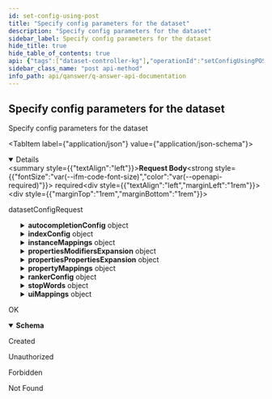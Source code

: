 ```yaml
---
id: set-config-using-post
title: "Specify config parameters for the dataset"
description: "Specify config parameters for the dataset"
sidebar_label: Specify config parameters for the dataset
hide_title: true
hide_table_of_contents: true
api: {"tags":["dataset-controller-kg"],"operationId":"setConfigUsingPOST","requestBody":{"content":{"application/json":{"schema":{"type":"object","properties":{"autocompletionConfig":{"type":"object","properties":{"dataSuggestion":{"type":"boolean"},"dataSuggestionType":{"type":"string"},"graphSuggestion":{"type":"boolean"},"questionSuggestion":{"type":"boolean"}},"title":"AutocompletionConfig"},"dataset":{"type":"string"},"featureTypes":{"type":"array","items":{"type":"string"}},"indexConfig":{"type":"object","properties":{"dataset":{"type":"string"},"lang":{"type":"array","items":{"type":"string"}},"properties":{"type":"array","items":{"type":"string"}},"subclass":{"type":"array","items":{"type":"string"}},"type":{"type":"array","items":{"type":"string"}}},"title":"IndexConfig"},"instanceMappings":{"type":"object","additionalProperties":{"type":"array","items":{"type":"object","properties":{"lexicalization":{"type":"string"},"uri":{"type":"string"}},"title":"UriMapping"}}},"lang":{"type":"array","items":{"type":"string"}},"languages":{"type":"array","items":{"type":"string"}},"numberTriples":{"type":"integer","format":"int32"},"properties":{"type":"array","items":{"type":"string"}},"propertiesModifiersExpansion":{"type":"object","additionalProperties":{"type":"string"}},"propertiesPropertiesExpansion":{"type":"object","additionalProperties":{"type":"string"}},"propertyMappings":{"type":"object","additionalProperties":{"type":"array","items":{"type":"object","properties":{"lexicalization":{"type":"string"},"uri":{"type":"string"}},"title":"UriMapping"}}},"rankerConfig":{"type":"object","properties":{"learningRate":{"type":"number","format":"float"},"minLeafSupport":{"type":"integer","format":"int32"},"nTreeLeaves":{"type":"integer","format":"int32"},"nTrees":{"type":"integer","format":"int32"}},"title":"RankerConfig"},"recursiveIteration":{"type":"integer","format":"int32"},"stopWords":{"type":"object","additionalProperties":{"type":"array","items":{"type":"string"}}},"subclass":{"type":"array","items":{"type":"string"}},"type":{"type":"array","items":{"type":"string"}},"typeProperties":{"type":"array","items":{"type":"string"}},"uiMappings":{"type":"object","properties":{"coordinate":{"type":"array","items":{"type":"string"}},"dataset":{"type":"string"},"dbpedia":{"type":"array","items":{"type":"string"}},"description":{"type":"array","items":{"type":"string"}},"disambiguation":{"type":"array","items":{"type":"string"}},"doi":{"type":"array","items":{"type":"string"}},"facebook":{"type":"array","items":{"type":"string"}},"geometry":{"type":"array","items":{"type":"string"}},"github":{"type":"array","items":{"type":"string"}},"homepage":{"type":"array","items":{"type":"string"}},"ignore":{"type":"array","items":{"type":"string"}},"image":{"type":"array","items":{"type":"string"}},"instagram":{"type":"array","items":{"type":"string"}},"label":{"type":"array","items":{"type":"string"}},"latitude":{"type":"array","items":{"type":"string"}},"linkedin":{"type":"array","items":{"type":"string"}},"longitude":{"type":"array","items":{"type":"string"}},"mainLabel":{"type":"string"},"optional":{"type":"array","items":{"type":"string"}},"orcid":{"type":"array","items":{"type":"string"}},"osmRelation":{"type":"array","items":{"type":"string"}},"time":{"type":"array","items":{"type":"string"}},"timeSeries":{"type":"array","items":{"type":"string"}},"twitter":{"type":"array","items":{"type":"string"}},"wikidata":{"type":"array","items":{"type":"string"}},"wikipedia":{"type":"array","items":{"type":"string"}},"youtube":{"type":"array","items":{"type":"string"}}},"title":"UIMappings"},"visualizationOrder":{"type":"array","items":{"type":"string","enum":["SIMPLE","LIST","FACET","IMAGES","TABLE","MAP","TIME_SERIES","TIME","TIMEOUT"]}}},"title":"DatasetConfigRequest"}}},"description":"datasetConfigRequest","required":true},"responses":{"200":{"description":"OK","content":{"application/json":{"schema":{"type":"object","properties":{"message":{"type":"string"},"success":{"type":"boolean"}},"title":"ApiResponse"}}}},"201":{"description":"Created"},"401":{"description":"Unauthorized"},"403":{"description":"Forbidden"},"404":{"description":"Not Found"}},"security":[{"JWT":[]}],"deprecated":false,"description":"Specify config parameters for the dataset","method":"post","path":"/api/dataset/config","servers":[{"url":"//qanswer-core1.univ-st-etienne.fr"}],"securitySchemes":{"JWT":{"type":"apiKey","name":"Authorization","in":"header"}},"jsonRequestBodyExample":{"autocompletionConfig":{"dataSuggestion":true,"dataSuggestionType":"string","graphSuggestion":true,"questionSuggestion":true},"dataset":"string","featureTypes":["string"],"indexConfig":{"dataset":"string","lang":["string"],"properties":["string"],"subclass":["string"],"type":["string"]},"instanceMappings":{},"lang":["string"],"languages":["string"],"numberTriples":0,"properties":["string"],"propertiesModifiersExpansion":{},"propertiesPropertiesExpansion":{},"propertyMappings":{},"rankerConfig":{"learningRate":0,"minLeafSupport":0,"nTreeLeaves":0,"nTrees":0},"recursiveIteration":0,"stopWords":{},"subclass":["string"],"type":["string"],"typeProperties":["string"],"uiMappings":{"coordinate":["string"],"dataset":"string","dbpedia":["string"],"description":["string"],"disambiguation":["string"],"doi":["string"],"facebook":["string"],"geometry":["string"],"github":["string"],"homepage":["string"],"ignore":["string"],"image":["string"],"instagram":["string"],"label":["string"],"latitude":["string"],"linkedin":["string"],"longitude":["string"],"mainLabel":"string","optional":["string"],"orcid":["string"],"osmRelation":["string"],"time":["string"],"timeSeries":["string"],"twitter":["string"],"wikidata":["string"],"wikipedia":["string"],"youtube":["string"]},"visualizationOrder":["SIMPLE"]},"info":{"description":"APIs provided by QAnswer","version":"1.0","title":"QAnswer: Api Documentation","contact":{"name":"QAnswer","url":"www.the-qa-company.com","email":"info@qanswer.eu"}},"postman":{"name":"Specify config parameters for the dataset","description":{"type":"text/plain"},"url":{"path":["api","dataset","config"],"host":["{{baseUrl}}"],"query":[],"variable":[]},"header":[{"key":"Content-Type","value":"application/json"},{"key":"Accept","value":"application/json"}],"method":"POST","body":{"mode":"raw","raw":"\"\"","options":{"raw":{"language":"json"}}},"auth":{"type":"apikey","apikey":[{"type":"any","value":"Authorization","key":"key"},{"type":"any","value":"<API Key>","key":"value"},{"type":"any","value":"header","key":"in"}]}}}
sidebar_class_name: "post api-method"
info_path: api/qanswer/q-answer-api-documentation
---
```



## Specify config parameters for the dataset



Specify config parameters for the dataset

<MimeTabs><TabItem label={"application/json"} value={"application/json-schema"}><details style={{}} data-collapsed={false} open={true}><summary style={{"textAlign":"left"}}><strong>Request Body</strong><strong style={{"fontSize":"var(--ifm-code-font-size)","color":"var(--openapi-required)"}}> required</strong></summary><div style={{"textAlign":"left","marginLeft":"1rem"}}><div style={{"marginTop":"1rem","marginBottom":"1rem"}}>

datasetConfigRequest

</div></div><ul style={{"marginLeft":"1rem"}}><SchemaItem collapsible={true} className={"schemaItem"}><details style={{}}><summary style={{}}><strong>autocompletionConfig</strong><span style={{"opacity":"0.6"}}> object</span></summary><div style={{"marginLeft":"1rem"}}><SchemaItem collapsible={false} name={"dataSuggestion"} required={false} schemaDescription={undefined} schemaName={"boolean"} qualifierMessage={undefined} defaultValue={undefined}></SchemaItem><SchemaItem collapsible={false} name={"dataSuggestionType"} required={false} schemaDescription={undefined} schemaName={"string"} qualifierMessage={undefined} defaultValue={undefined}></SchemaItem><SchemaItem collapsible={false} name={"graphSuggestion"} required={false} schemaDescription={undefined} schemaName={"boolean"} qualifierMessage={undefined} defaultValue={undefined}></SchemaItem><SchemaItem collapsible={false} name={"questionSuggestion"} required={false} schemaDescription={undefined} schemaName={"boolean"} qualifierMessage={undefined} defaultValue={undefined}></SchemaItem></div></details></SchemaItem><SchemaItem collapsible={false} name={"dataset"} required={false} schemaDescription={undefined} schemaName={"string"} qualifierMessage={undefined} defaultValue={undefined}></SchemaItem><SchemaItem collapsible={false} name={"featureTypes"} required={false} schemaDescription={undefined} schemaName={"string[]"} qualifierMessage={undefined} defaultValue={undefined}></SchemaItem><SchemaItem collapsible={true} className={"schemaItem"}><details style={{}}><summary style={{}}><strong>indexConfig</strong><span style={{"opacity":"0.6"}}> object</span></summary><div style={{"marginLeft":"1rem"}}><SchemaItem collapsible={false} name={"dataset"} required={false} schemaDescription={undefined} schemaName={"string"} qualifierMessage={undefined} defaultValue={undefined}></SchemaItem><SchemaItem collapsible={false} name={"lang"} required={false} schemaDescription={undefined} schemaName={"string[]"} qualifierMessage={undefined} defaultValue={undefined}></SchemaItem><SchemaItem collapsible={false} name={"properties"} required={false} schemaDescription={undefined} schemaName={"string[]"} qualifierMessage={undefined} defaultValue={undefined}></SchemaItem><SchemaItem collapsible={false} name={"subclass"} required={false} schemaDescription={undefined} schemaName={"string[]"} qualifierMessage={undefined} defaultValue={undefined}></SchemaItem><SchemaItem collapsible={false} name={"type"} required={false} schemaDescription={undefined} schemaName={"string[]"} qualifierMessage={undefined} defaultValue={undefined}></SchemaItem></div></details></SchemaItem><SchemaItem collapsible={true} className={"schemaItem"}><details style={{}}><summary style={{}}><strong>instanceMappings</strong><span style={{"opacity":"0.6"}}> object</span></summary><div style={{"marginLeft":"1rem"}}><SchemaItem collapsible={false} name={"type"} required={false} schemaDescription={undefined} schemaName={""} qualifierMessage={undefined} defaultValue={undefined}></SchemaItem><SchemaItem collapsible={true} className={"schemaItem"}><details style={{}}><summary style={{}}><strong>items</strong><span style={{"opacity":"0.6"}}> object</span></summary><div style={{"marginLeft":"1rem"}}><SchemaItem collapsible={false} name={"lexicalization"} required={false} schemaDescription={undefined} schemaName={"string"} qualifierMessage={undefined} defaultValue={undefined}></SchemaItem><SchemaItem collapsible={false} name={"uri"} required={false} schemaDescription={undefined} schemaName={"string"} qualifierMessage={undefined} defaultValue={undefined}></SchemaItem></div></details></SchemaItem></div></details></SchemaItem><SchemaItem collapsible={false} name={"lang"} required={false} schemaDescription={undefined} schemaName={"string[]"} qualifierMessage={undefined} defaultValue={undefined}></SchemaItem><SchemaItem collapsible={false} name={"languages"} required={false} schemaDescription={undefined} schemaName={"string[]"} qualifierMessage={undefined} defaultValue={undefined}></SchemaItem><SchemaItem collapsible={false} name={"numberTriples"} required={false} schemaDescription={undefined} schemaName={"int32"} qualifierMessage={undefined} defaultValue={undefined}></SchemaItem><SchemaItem collapsible={false} name={"properties"} required={false} schemaDescription={undefined} schemaName={"string[]"} qualifierMessage={undefined} defaultValue={undefined}></SchemaItem><SchemaItem collapsible={true} className={"schemaItem"}><details style={{}}><summary style={{}}><strong>propertiesModifiersExpansion</strong><span style={{"opacity":"0.6"}}> object</span></summary><div style={{"marginLeft":"1rem"}}><li><div><code>property name*</code><span style={{"opacity":"0.6"}}> string</span></div></li></div></details></SchemaItem><SchemaItem collapsible={true} className={"schemaItem"}><details style={{}}><summary style={{}}><strong>propertiesPropertiesExpansion</strong><span style={{"opacity":"0.6"}}> object</span></summary><div style={{"marginLeft":"1rem"}}><li><div><code>property name*</code><span style={{"opacity":"0.6"}}> string</span></div></li></div></details></SchemaItem><SchemaItem collapsible={true} className={"schemaItem"}><details style={{}}><summary style={{}}><strong>propertyMappings</strong><span style={{"opacity":"0.6"}}> object</span></summary><div style={{"marginLeft":"1rem"}}><SchemaItem collapsible={false} name={"type"} required={false} schemaDescription={undefined} schemaName={""} qualifierMessage={undefined} defaultValue={undefined}></SchemaItem><SchemaItem collapsible={true} className={"schemaItem"}><details style={{}}><summary style={{}}><strong>items</strong><span style={{"opacity":"0.6"}}> object</span></summary><div style={{"marginLeft":"1rem"}}><SchemaItem collapsible={false} name={"lexicalization"} required={false} schemaDescription={undefined} schemaName={"string"} qualifierMessage={undefined} defaultValue={undefined}></SchemaItem><SchemaItem collapsible={false} name={"uri"} required={false} schemaDescription={undefined} schemaName={"string"} qualifierMessage={undefined} defaultValue={undefined}></SchemaItem></div></details></SchemaItem></div></details></SchemaItem><SchemaItem collapsible={true} className={"schemaItem"}><details style={{}}><summary style={{}}><strong>rankerConfig</strong><span style={{"opacity":"0.6"}}> object</span></summary><div style={{"marginLeft":"1rem"}}><SchemaItem collapsible={false} name={"learningRate"} required={false} schemaDescription={undefined} schemaName={"float"} qualifierMessage={undefined} defaultValue={undefined}></SchemaItem><SchemaItem collapsible={false} name={"minLeafSupport"} required={false} schemaDescription={undefined} schemaName={"int32"} qualifierMessage={undefined} defaultValue={undefined}></SchemaItem><SchemaItem collapsible={false} name={"nTreeLeaves"} required={false} schemaDescription={undefined} schemaName={"int32"} qualifierMessage={undefined} defaultValue={undefined}></SchemaItem><SchemaItem collapsible={false} name={"nTrees"} required={false} schemaDescription={undefined} schemaName={"int32"} qualifierMessage={undefined} defaultValue={undefined}></SchemaItem></div></details></SchemaItem><SchemaItem collapsible={false} name={"recursiveIteration"} required={false} schemaDescription={undefined} schemaName={"int32"} qualifierMessage={undefined} defaultValue={undefined}></SchemaItem><SchemaItem collapsible={true} className={"schemaItem"}><details style={{}}><summary style={{}}><strong>stopWords</strong><span style={{"opacity":"0.6"}}> object</span></summary><div style={{"marginLeft":"1rem"}}><SchemaItem collapsible={false} name={"type"} required={false} schemaDescription={undefined} schemaName={""} qualifierMessage={undefined} defaultValue={undefined}></SchemaItem><SchemaItem collapsible={false} name={"items"} required={false} schemaDescription={undefined} schemaName={"string"} qualifierMessage={undefined} defaultValue={undefined}></SchemaItem></div></details></SchemaItem><SchemaItem collapsible={false} name={"subclass"} required={false} schemaDescription={undefined} schemaName={"string[]"} qualifierMessage={undefined} defaultValue={undefined}></SchemaItem><SchemaItem collapsible={false} name={"type"} required={false} schemaDescription={undefined} schemaName={"string[]"} qualifierMessage={undefined} defaultValue={undefined}></SchemaItem><SchemaItem collapsible={false} name={"typeProperties"} required={false} schemaDescription={undefined} schemaName={"string[]"} qualifierMessage={undefined} defaultValue={undefined}></SchemaItem><SchemaItem collapsible={true} className={"schemaItem"}><details style={{}}><summary style={{}}><strong>uiMappings</strong><span style={{"opacity":"0.6"}}> object</span></summary><div style={{"marginLeft":"1rem"}}><SchemaItem collapsible={false} name={"coordinate"} required={false} schemaDescription={undefined} schemaName={"string[]"} qualifierMessage={undefined} defaultValue={undefined}></SchemaItem><SchemaItem collapsible={false} name={"dataset"} required={false} schemaDescription={undefined} schemaName={"string"} qualifierMessage={undefined} defaultValue={undefined}></SchemaItem><SchemaItem collapsible={false} name={"dbpedia"} required={false} schemaDescription={undefined} schemaName={"string[]"} qualifierMessage={undefined} defaultValue={undefined}></SchemaItem><SchemaItem collapsible={false} name={"description"} required={false} schemaDescription={undefined} schemaName={"string[]"} qualifierMessage={undefined} defaultValue={undefined}></SchemaItem><SchemaItem collapsible={false} name={"disambiguation"} required={false} schemaDescription={undefined} schemaName={"string[]"} qualifierMessage={undefined} defaultValue={undefined}></SchemaItem><SchemaItem collapsible={false} name={"doi"} required={false} schemaDescription={undefined} schemaName={"string[]"} qualifierMessage={undefined} defaultValue={undefined}></SchemaItem><SchemaItem collapsible={false} name={"facebook"} required={false} schemaDescription={undefined} schemaName={"string[]"} qualifierMessage={undefined} defaultValue={undefined}></SchemaItem><SchemaItem collapsible={false} name={"geometry"} required={false} schemaDescription={undefined} schemaName={"string[]"} qualifierMessage={undefined} defaultValue={undefined}></SchemaItem><SchemaItem collapsible={false} name={"github"} required={false} schemaDescription={undefined} schemaName={"string[]"} qualifierMessage={undefined} defaultValue={undefined}></SchemaItem><SchemaItem collapsible={false} name={"homepage"} required={false} schemaDescription={undefined} schemaName={"string[]"} qualifierMessage={undefined} defaultValue={undefined}></SchemaItem><SchemaItem collapsible={false} name={"ignore"} required={false} schemaDescription={undefined} schemaName={"string[]"} qualifierMessage={undefined} defaultValue={undefined}></SchemaItem><SchemaItem collapsible={false} name={"image"} required={false} schemaDescription={undefined} schemaName={"string[]"} qualifierMessage={undefined} defaultValue={undefined}></SchemaItem><SchemaItem collapsible={false} name={"instagram"} required={false} schemaDescription={undefined} schemaName={"string[]"} qualifierMessage={undefined} defaultValue={undefined}></SchemaItem><SchemaItem collapsible={false} name={"label"} required={false} schemaDescription={undefined} schemaName={"string[]"} qualifierMessage={undefined} defaultValue={undefined}></SchemaItem><SchemaItem collapsible={false} name={"latitude"} required={false} schemaDescription={undefined} schemaName={"string[]"} qualifierMessage={undefined} defaultValue={undefined}></SchemaItem><SchemaItem collapsible={false} name={"linkedin"} required={false} schemaDescription={undefined} schemaName={"string[]"} qualifierMessage={undefined} defaultValue={undefined}></SchemaItem><SchemaItem collapsible={false} name={"longitude"} required={false} schemaDescription={undefined} schemaName={"string[]"} qualifierMessage={undefined} defaultValue={undefined}></SchemaItem><SchemaItem collapsible={false} name={"mainLabel"} required={false} schemaDescription={undefined} schemaName={"string"} qualifierMessage={undefined} defaultValue={undefined}></SchemaItem><SchemaItem collapsible={false} name={"optional"} required={false} schemaDescription={undefined} schemaName={"string[]"} qualifierMessage={undefined} defaultValue={undefined}></SchemaItem><SchemaItem collapsible={false} name={"orcid"} required={false} schemaDescription={undefined} schemaName={"string[]"} qualifierMessage={undefined} defaultValue={undefined}></SchemaItem><SchemaItem collapsible={false} name={"osmRelation"} required={false} schemaDescription={undefined} schemaName={"string[]"} qualifierMessage={undefined} defaultValue={undefined}></SchemaItem><SchemaItem collapsible={false} name={"time"} required={false} schemaDescription={undefined} schemaName={"string[]"} qualifierMessage={undefined} defaultValue={undefined}></SchemaItem><SchemaItem collapsible={false} name={"timeSeries"} required={false} schemaDescription={undefined} schemaName={"string[]"} qualifierMessage={undefined} defaultValue={undefined}></SchemaItem><SchemaItem collapsible={false} name={"twitter"} required={false} schemaDescription={undefined} schemaName={"string[]"} qualifierMessage={undefined} defaultValue={undefined}></SchemaItem><SchemaItem collapsible={false} name={"wikidata"} required={false} schemaDescription={undefined} schemaName={"string[]"} qualifierMessage={undefined} defaultValue={undefined}></SchemaItem><SchemaItem collapsible={false} name={"wikipedia"} required={false} schemaDescription={undefined} schemaName={"string[]"} qualifierMessage={undefined} defaultValue={undefined}></SchemaItem><SchemaItem collapsible={false} name={"youtube"} required={false} schemaDescription={undefined} schemaName={"string[]"} qualifierMessage={undefined} defaultValue={undefined}></SchemaItem></div></details></SchemaItem><SchemaItem collapsible={false} name={"visualizationOrder"} required={false} schemaDescription={undefined} schemaName={"string[]"} qualifierMessage={"**Possible values:** [`SIMPLE`, `LIST`, `FACET`, `IMAGES`, `TABLE`, `MAP`, `TIME_SERIES`, `TIME`, `TIMEOUT`]"} defaultValue={undefined}></SchemaItem></ul></details></TabItem></MimeTabs><div><ApiTabs><TabItem label={"200"} value={"200"}><div>

OK

</div><div><MimeTabs groupId={"mime-type"}><TabItem label={"application/json"} value={"application/json"}><SchemaTabs groupId={"schema-tabs"}><TabItem label={"Schema"} value={"Schema"}><details style={{}} data-collapsed={false} open={true}><summary style={{"textAlign":"left"}}><strong>Schema</strong></summary><div style={{"textAlign":"left","marginLeft":"1rem"}}></div><ul style={{"marginLeft":"1rem"}}><SchemaItem collapsible={false} name={"message"} required={false} schemaDescription={undefined} schemaName={"string"} qualifierMessage={undefined} defaultValue={undefined}></SchemaItem><SchemaItem collapsible={false} name={"success"} required={false} schemaDescription={undefined} schemaName={"boolean"} qualifierMessage={undefined} defaultValue={undefined}></SchemaItem></ul></details></TabItem><TabItem label={"Example (from schema)"} value={"Example (from schema)"}><ResponseSamples responseExample={"{\n  \"message\": \"string\",\n  \"success\": true\n}"} language={"json"}></ResponseSamples></TabItem></SchemaTabs></TabItem></MimeTabs></div></TabItem><TabItem label={"201"} value={"201"}><div>

Created

</div><div></div></TabItem><TabItem label={"401"} value={"401"}><div>

Unauthorized

</div><div></div></TabItem><TabItem label={"403"} value={"403"}><div>

Forbidden

</div><div></div></TabItem><TabItem label={"404"} value={"404"}><div>

Not Found

</div><div></div></TabItem></ApiTabs></div>
      
